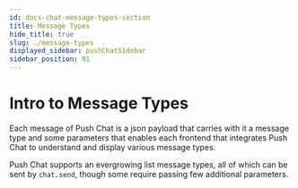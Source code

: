 ```yaml
---
id: docs-chat-message-types-section
title: Message Types
hide_title: true
slug: ./message-types
displayed_sidebar: pushChatSidebar
sidebar_position: 91
---
```


# Intro to Message Types
Each message of Push Chat is a json payload that carries with it a message type and some parameters that enables each frontend that integrates Push Chat to understand and display various message types. 

Push Chat supports an evergrowing list message types, all of which can be sent by `chat.send`, though some require passing few additional parameters.

<head>
  <title>Intro to Message Types | Push Chat | Push Documentation</title>
</head>


<DocCardList />